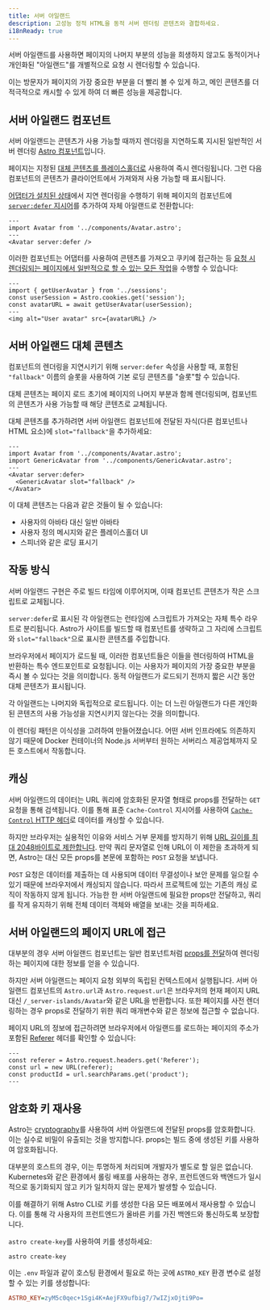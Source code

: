 ```yaml
---
title: 서버 아일랜드
description: 고성능 정적 HTML을 동적 서버 렌더링 콘텐츠와 결합하세요.
i18nReady: true
---
```


서버 아일랜드를 사용하면 페이지의 나머지 부분의 성능을 희생하지 않고도 동적이거나 개인화된 "아일랜드"를 개별적으로 요청 시 렌더링할 수 있습니다.

이는 방문자가 페이지의 가장 중요한 부분을 더 빨리 볼 수 있게 하고, 메인 콘텐츠를 더 적극적으로 캐시할 수 있게 하여 더 빠른 성능을 제공합니다.

## 서버 아일랜드 컴포넌트

서버 아일랜드는 콘텐츠가 사용 가능할 때까지 렌더링을 지연하도록 지시된 일반적인 서버 렌더링 [Astro 컴포넌트](/ko/basics/astro-components/)입니다.

페이지는 지정된 [대체 콘텐츠를 플레이스홀더로](#서버-아일랜드-대체-콘텐츠) 사용하여 즉시 렌더링됩니다. 그런 다음 컴포넌트의 콘텐츠가 클라이언트에서 가져와져 사용 가능할 때 표시됩니다.

[어댑터가 설치된 상태](/ko/guides/on-demand-rendering/#서버-어댑터)에서 지연 렌더링을 수행하기 위해 페이지의 컴포넌트에 [`server:defer` 지시어](/ko/reference/directives-reference/#서버-지시어)를 추가하여 자체 아일랜드로 전환합니다:

```astro title="src/pages/index.astro" "server:defer"
---
import Avatar from '../components/Avatar.astro';
---
<Avatar server:defer />
```

이러한 컴포넌트는 어댑터를 사용하여 콘텐츠를 가져오고 쿠키에 접근하는 등 [요청 시 렌더링되는 페이지에서 일반적으로 할 수 있는 모든 작업](/ko/guides/on-demand-rendering/#요청-시-렌더링-기능)을 수행할 수 있습니다:

```astro title="src/components/Avatar.astro"
---
import { getUserAvatar } from '../sessions';
const userSession = Astro.cookies.get('session');
const avatarURL = await getUserAvatar(userSession);
---
<img alt="User avatar" src={avatarURL} />
```

## 서버 아일랜드 대체 콘텐츠

컴포넌트의 렌더링을 지연시키기 위해 `server:defer` 속성을 사용할 때, 포함된 `"fallback"` 이름의 슬롯을 사용하여 기본 로딩 콘텐츠를 "슬롯"할 수 있습니다.

대체 콘텐츠는 페이지 로드 초기에 페이지의 나머지 부분과 함께 렌더링되며, 컴포넌트의 콘텐츠가 사용 가능할 때 해당 콘텐츠로 교체됩니다.

대체 콘텐츠를 추가하려면 서버 아일랜드 컴포넌트에 전달된 자식(다른 컴포넌트나 HTML 요소)에 `slot="fallback"`을 추가하세요:

```astro
---
import Avatar from '../components/Avatar.astro';
import GenericAvatar from '../components/GenericAvatar.astro';
---
<Avatar server:defer>
  <GenericAvatar slot="fallback" />
</Avatar>
```

이 대체 콘텐츠는 다음과 같은 것들이 될 수 있습니다:

- 사용자의 아바타 대신 일반 아바타
- 사용자 정의 메시지와 같은 플레이스홀더 UI
- 스피너와 같은 로딩 표시기


## 작동 방식

서버 아일랜드 구현은 주로 빌드 타임에 이루어지며, 이때 컴포넌트 콘텐츠가 작은 스크립트로 교체됩니다.

`server:defer`로 표시된 각 아일랜드는 런타임에 스크립트가 가져오는 자체 특수 라우트로 분리됩니다. Astro가 사이트를 빌드할 때 컴포넌트를 생략하고 그 자리에 스크립트와 `slot="fallback"`으로 표시한 콘텐츠를 주입합니다.

브라우저에서 페이지가 로드될 때, 이러한 컴포넌트들은 이들을 렌더링하여 HTML을 반환하는 특수 엔드포인트로 요청됩니다. 이는 사용자가 페이지의 가장 중요한 부분을 즉시 볼 수 있다는 것을 의미합니다. 동적 아일랜드가 로드되기 전까지 짧은 시간 동안 대체 콘텐츠가 표시됩니다.

각 아일랜드는 나머지와 독립적으로 로드됩니다. 이는 더 느린 아일랜드가 다른 개인화된 콘텐츠의 사용 가능성을 지연시키지 않는다는 것을 의미합니다.

이 렌더링 패턴은 이식성을 고려하여 만들어졌습니다. 어떤 서버 인프라에도 의존하지 않기 때문에 Docker 컨테이너의 Node.js 서버부터 원하는 서버리스 제공업체까지 모든 호스트에서 작동합니다.

## 캐싱

서버 아일랜드의 데이터는 URL 쿼리에 암호화된 문자열 형태로 props를 전달하는 `GET` 요청을 통해 검색됩니다. 이를 통해 표준 `Cache-Control` 지시어를 사용하여 [`Cache-Control` HTTP 헤더](https://developer.mozilla.org/ko/docs/Web/HTTP/Headers/Cache-Control)로 데이터를 캐싱할 수 있습니다.

하지만 브라우저는 실용적인 이유와 서비스 거부 문제를 방지하기 위해 [URL 길이를 최대 2048바이트로 제한합니다](https://chromium.googlesource.com/chromium/src/+/master/docs/security/url_display_guidelines/url_display_guidelines.md#url-length). 만약 쿼리 문자열로 인해 URL이 이 제한을 초과하게 되면, Astro는 대신 모든 props를 본문에 포함하는 `POST` 요청을 보냅니다.

`POST` 요청은 데이터를 제출하는 데 사용되며 데이터 무결성이나 보안 문제를 일으킬 수 있기 때문에 브라우저에서 캐싱되지 않습니다. 따라서 프로젝트에 있는 기존의 캐싱 로직이 작동하지 않게 됩니다. 가능한 한 서버 아일랜드에 필요한 props만 전달하고, 쿼리를 작게 유지하기 위해 전체 데이터 객체와 배열을 보내는 것을 피하세요.

## 서버 아일랜드의 페이지 URL에 접근

대부분의 경우 서버 아일랜드 컴포넌트는 일반 컴포넌트처럼 [props를 전달](/ko/basics/astro-components/#컴포넌트-props)하여 렌더링하는 페이지에 대한 정보를 얻을 수 있습니다.

하지만 서버 아일랜드는 페이지 요청 외부의 독립된 컨텍스트에서 실행됩니다. 서버 아일랜드 컴포넌트의 `Astro.url`과 `Astro.request.url`은 브라우저의 현재 페이지 URL 대신 `/_server-islands/Avatar`와 같은 URL을 반환합니다. 또한 페이지를 사전 렌더링하는 경우 props로 전달하기 위한 쿼리 매개변수와 같은 정보에 접근할 수 없습니다.

페이지 URL의 정보에 접근하려면 브라우저에서 아일랜드를 로드하는 페이지의 주소가 포함된 [Referer](https://developer.mozilla.org/ko/docs/Web/HTTP/Headers/Referer) 헤더를 확인할 수 있습니다:

```astro
---
const referer = Astro.request.headers.get('Referer');
const url = new URL(referer);
const productId = url.searchParams.get('product');
---
```

## 암호화 키 재사용

Astro는 [cryptography](https://developer.mozilla.org/en-US/docs/Glossary/Cryptography)를 사용하여 서버 아일랜드에 전달된 props를 암호화합니다. 이는 실수로 비밀이 유출되는 것을 방지합니다. props는 빌드 중에 생성된 키를 사용하여 암호화됩니다.

대부분의 호스트의 경우, 이는 투명하게 처리되며 개발자가 별도로 할 일은 없습니다. Kubernetes와 같은 환경에서 롤링 배포를 사용하는 경우, 프런트엔드와 백엔드가 일시적으로 동기화되지 않고 키가 일치하지 않는 문제가 발생할 수 있습니다.

이를 해결하기 위해 Astro CLI로 키를 생성한 다음 모든 배포에서 재사용할 수 있습니다. 이를 통해 각 사용자의 프런트엔드가 올바른 키를 가진 백엔드와 통신하도록 보장합니다.

`astro create-key`를 사용하여 키를 생성하세요:

```shell
astro create-key
```

이는 `.env` 파일과 같이 호스팅 환경에서 필요로 하는 곳에 `ASTRO_KEY` 환경 변수로 설정할 수 있는 키를 생성합니다:

```ini title=".env"
ASTRO_KEY=zyM5c0qec+1Sgi4K+AejFX9ufbig7/7wIZjxOjti9Po=
```
